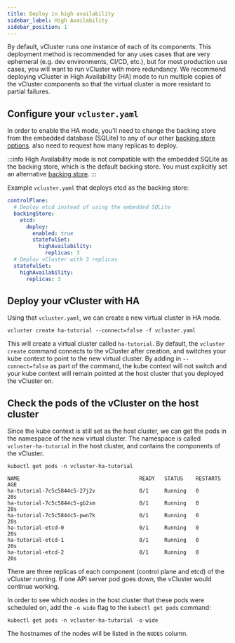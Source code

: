 ```yaml
---
title: Deploy in high availability
sidebar_label: High Availability
sidebar_position: 1
---
```


By default, vCluster runs one instance of each of its components. This deployment method is recommended for any uses cases that are very ephemeral (e.g. dev environments, CI/CD, etc.), but for most production
use cases, you will want to run vCluster with more redundancy. We recommend deploying vCluster in High Availability (HA) mode 
to run multiple copies of the vCluster components so that the virtual cluster is more resistant to partial failures.

## Configure your `vcluster.yaml`

In order to enable the HA mode, you'll need to change the backing store from the embedded database (SQLite) to any of our other [backing store options](../../../configure/vcluster-yaml/control-plane/components/backing-store). 
also need to request how many replicas to deploy. 

:::info
High Availability mode is not compatible with the embedded SQLite as the backing store, which is the default backing store. You must explicitly set an alternative [backing store](../../../configure/vcluster-yaml/control-plane/components/backing-store).
:::


Example `vcluster.yaml` that deploys etcd as the backing store:

```yaml
controlPlane:
  # Deploy etcd instead of using the embedded SQLite
  backingStore:
    etcd:
      deploy:
        enabled: true
        statefulSet:
          highAvailability:
            replicas: 3
  # Deploy vCluster with 3 replicas
  statefulSet:
    highAvailability:
      replicas: 3
```

## Deploy your vCluster with HA

Using that `vcluster.yaml`, we can create a new virtual cluster in HA mode.

```
vcluster create ha-tutorial --connect=false -f vcluster.yaml
```

This will create a virtual cluster called `ha-tutorial`. By default, the `vcluster create` command connects to the vCluster after creation, and switches your kube context to point to the new virtual cluster. By adding in `--connect=false` as part of the command, the kube context will not switch and your kube context will remain pointed at the host cluster that you deployed the vCluster on.

## Check the pods of the vCluster on the host cluster

Since the kube context is still set as the host cluster, we can get the pods in the namespace of the new virtual cluster. The namespace is 
called `vcluster-ha-tutorial` in the host cluster, and contains the components of the vCluster. 

```
kubectl get pods -n vcluster-ha-tutorial
```
```
NAME                                      READY   STATUS    RESTARTS   AGE
ha-tutorial-7c5c5844c5-27j2v              0/1     Running   0          20s
ha-tutorial-7c5c5844c5-gb2sm              0/1     Running   0          20s
ha-tutorial-7c5c5844c5-pwn7k              0/1     Running   0          20s
ha-tutorial-etcd-0                        0/1     Running   0          20s
ha-tutorial-etcd-1                        0/1     Running   0          20s
ha-tutorial-etcd-2                        0/1     Running   0          20s
```
There are three replicas of each component (control plane and etcd) of the vCluster running. If one API server pod goes down, the vCluster would continue working.

In order to see which nodes in the host cluster that these pods were scheduled on, add the `-o wide` flag to the `kubectl get pods` command:

```
kubectl get pods -n vcluster-ha-tutorial -o wide
```

The hostnames of the nodes will be listed in the `NODES` column.